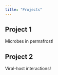 ```yaml
---
title: "Projects"
---
```


## Project 1
Microbes in permafrost!

## Project 2
Viral-host interactions!
